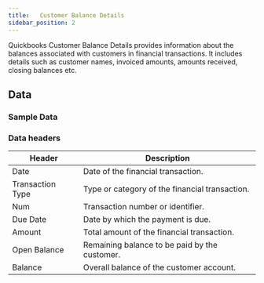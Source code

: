 ```yaml
---
title:   Customer Balance Details
sidebar_position: 2
---
```



Quickbooks Customer Balance Details provides information about the balances associated with customers in financial transactions. It includes details such as customer names, invoiced amounts, amounts received, closing balances etc.

<AddJob
  template="gsheet_zoho_books_customer_balances"
/>


## Data

### Sample Data

<Gsheet
  src="https://docs.google.com/spreadsheets/d/1KWa16ZCTRUdIF7LXFQzgCaBXEze4fpGWaV77tc8Q_Y8/edit#gid=1290363235"
/>


### Data headers

| Header             | Description                                             |
|------------------|---------------------------------------------------|
| Date             | Date of the financial transaction.                 |
| Transaction Type | Type or category of the financial transaction.     |
| Num              | Transaction number or identifier.                 |
| Due Date         | Date by which the payment is due.                 |
| Amount           | Total amount of the financial transaction.        |
| Open Balance     | Remaining balance to be paid by the customer.     |
| Balance          | Overall balance of the customer account.           |



<!---
## Others

### Similar jobs

Similar sort of data can be achieved by using get accounting transaction job and filtering it by invoice type. 

### Reports that use this job

Here are some of the report templates that use this job: 
-->